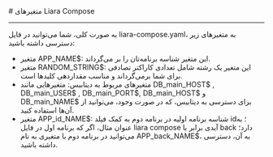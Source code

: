

<Layout>
<Head>
<title>مستندات متغیرهای Liara Compose - لیارا</title>
</Head>
# متغیرهای Liara Compose
<hr className="mb-2" />

به صورت کلی، شما می‌توانید در فایل <Important>liara-compose.yaml</Important>، به متغیرهای زیر دسترسی داشته باشید:

<div className="h-2" />
<ul>
    <li>متغیر <Important>APP_NAME$</Important>: این متغیر شناسه برنامه‌تان را بر می‌گرداند.</li>
    <li>متغیر <Important>RANDOM_STRING$</Important>: این متغیر یک رشته شامل تعدادی کاراکتر تصادفی برای شما برمی‌گرداند و مناسب مقداردهی کلیدها است.</li>
    <li>متغیرهای مربوط به دیتابیس: متغیرهایی مانند <Important>DB_main_HOST$</Important> , <Important>DB_main_USER$</Important> , <Important>DB_main_PORT$</Important>, <Important>DB_main_HOST$</Important> و <Important>DB_main_NAME$</Important> برای دسترسی به دیتابیس، که در صورت 
    وجود، می‌توانید از آن‌ها استفاده کنید.</li>
    <li>متغیر <Important>APP_id_NAME$</Important>:  شناسه برنامه اولیه در برنامه دوم به کمک فیلد id؛ به عنوان مثال، اگر که برنامه اول در فایل liara compose آیدی برابر با back دارد؛ می‌توانید در برنامه دوم با متغیری به نام <Important>APP_back_NAME$</Important>، به آن، دسترسی داشته باشید.</li>
    
</ul>



</Layout>